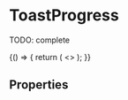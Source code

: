 

<Meta title="Atoms/ToastProgress" component={ToastProgress} />

# ToastProgress

TODO: complete

<Preview>
  <Story name="default" parameters={{ decorators: [withKnobs, withA11y] }}>
    {() => {
      return (
        <>
          <ToastProgress
            label={text("label", "label")}
            percentage={number("percentage", "")}
            show={boolean("show", false)}
          />
        </>
      );
    }}
  </Story>
</Preview>

## Properties

<Props of={ToastProgress.type} />
